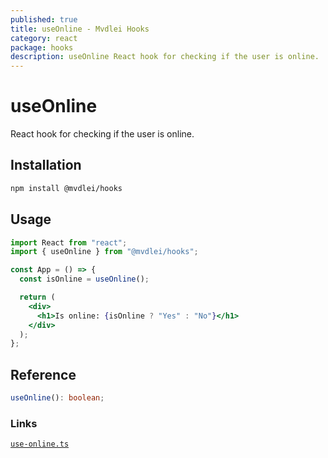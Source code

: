 ```yaml
---
published: true
title: useOnline - Mvdlei Hooks
category: react
package: hooks
description: useOnline React hook for checking if the user is online.
---
```


# useOnline

React hook for checking if the user is online.

## Installation

```bash
npm install @mvdlei/hooks
```

## Usage

```jsx
import React from "react";
import { useOnline } from "@mvdlei/hooks";

const App = () => {
  const isOnline = useOnline();

  return (
    <div>
      <h1>Is online: {isOnline ? "Yes" : "No"}</h1>
    </div>
  );
};
```

## Reference

```ts
useOnline(): boolean;
```

### Links

[`use-online.ts`](https://github.com/m10rten/suite/tree/main/packages/hooks/src/use-online.ts)
